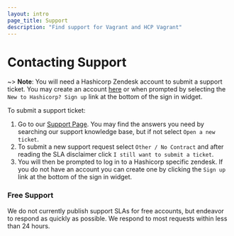 ```yaml
---
layout: intro
page_title: Support
description: "Find support for Vagrant and HCP Vagrant"
---
```

# Contacting Support

~> **Note**: You will need a Hashicorp Zendesk account to submit a support ticket. You may create an account [here](https://hashicorp.zendesk.com/auth/v2/login/registration)
or when prompted by selecting the `New to Hashicorp? Sign up` link at the bottom of the sign in widget.

To submit a support ticket:
1. Go to our [Support Page](https://support.hashicorp.com/hc/en-us). You may find the answers you need by searching our support knowledge base, but if not select `Open a new ticket`.
2. To submit a new support request select `Other / No Contract` and after reading the SLA disclaimer click `I still want to submit a ticket`.
3. You will then be prompted to log in to a Hashicorp specific zendesk. If you do not have an account you can create one by clicking the `Sign up` link at the bottom of the sign in widget.

### Free Support

We do not currently publish support SLAs for free accounts, but endeavor to
respond as quickly as possible. We respond to most requests within less than 24
hours.